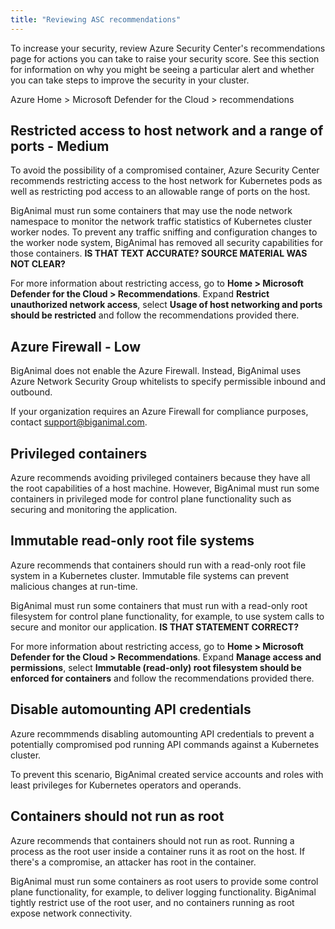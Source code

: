 ```yaml
---
title: "Reviewing ASC recommendations"
---
```


To increase your security, review Azure Security Center's recommendations page for actions you can take to raise your security score. See this section for information on why you might be seeing a particular alert and whether you can take steps to improve the security in your cluster. 

Azure Home > Microsoft Defender for the Cloud > recommendations

## Restricted access to host network and a range of ports - Medium

To avoid the possibility of a compromised container, Azure Security Center recommends restricting access to the host network for Kubernetes pods as well as restricting pod access to an allowable range of ports on the host. 

BigAnimal must run some containers that may use the node network namespace to monitor the network traffic statistics of Kubernetes cluster worker nodes. To prevent any traffic sniffing and configuration changes to the worker node system, BigAnimal has removed all security capabilities for those containers. **IS THAT TEXT ACCURATE? SOURCE MATERIAL WAS NOT CLEAR?**

For more information about restricting access, go to **Home > Microsoft Defender for the Cloud > Recommendations**. Expand **Restrict unauthorized network access**, select **Usage of host networking and ports should be restricted** and follow the recommendations provided there.

## Azure Firewall - Low

BigAnimal does not enable the Azure Firewall. Instead, BigAnimal uses Azure Network Security Group whitelists to specify permissible inbound and outbound.

If your organization requires an Azure Firewall for compliance purposes, contact [support@biganimal.com](mailto:support@biganimal.com).

## Privileged containers

Azure recommends avoiding privileged containers because they have all the root capabilities of a host machine. However, BigAnimal must run some containers in privileged mode for control plane functionality such as securing and monitoring the application.

## Immutable read-only root file systems

Azure recommends that containers should run with a read-only root file system in a Kubernetes cluster. Immutable file systems can prevent malicious changes at run-time. 

BigAnimal must run some containers that must run with a read-only root filesystem for control plane functionality, for example, to use system calls to secure and monitor our application. **IS THAT STATEMENT CORRECT?**

For more information about restricting access, go to **Home > Microsoft Defender for the Cloud > Recommendations**. Expand **Manage access and permissions**, select **Immutable (read-only) root filesystem should be enforced for containers** and follow the recommendations provided there.

## Disable automounting API credentials

Azure recommmends disabling automounting API credentials to prevent a potentially compromised pod running API commands against a Kubernetes cluster. 

To prevent this scenario, BigAnimal created service accounts and roles with least privileges for Kubernetes operators and operands.

## Containers should not run as root

Azure recommends that containers should not run as root. Running a process as the root user inside a container runs it as root on the host. If there's a compromise, an attacker has root in the container.

BigAnimal must run some containers as root users to provide some control plane functionality, for example, to deliver logging functionality. BigAnimal tightly restrict use of the root user, and no containers running as root expose network connectivity.

